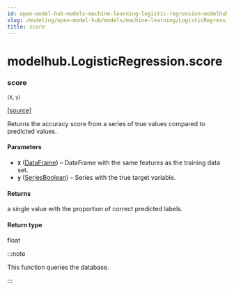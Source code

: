 ```yaml
---
id: open-model-hub-models-machine-learning-logistic-regression-modelhub-logistic-regression-score
slug: /modeling/open-model-hub/models/machine-learning/LogisticRegression/score/
title: score
---
```


# modelhub.LogisticRegression.score

<div className="method">

### <span className="name">score</span>

<small className="parameter-list">(<span className="parameter" id="X">X</span>, <span className="parameter" id="y">y</span>)</small>


&#8203;<span className="view-source">[[source]](https://github.com/objectiv/objectiv-analytics/blob/main/modelhub/modelhub/models/logistic_regression.py)</span>

<div className="content">

Returns the accuracy score from a series of true values compared to predicted values.


#### Parameters

* **`X`** ([DataFrame](/modeling/bach/api-reference/DataFrame/bach.DataFrame.mdx)) – DataFrame with the same features as the training data set.
* **`y`** ([SeriesBoolean](/modeling/bach/api-reference/Series/Boolean/index.mdx#bach.SeriesBoolean)) – Series with the true target variable.



#### Returns

a single value with the proportion of correct predicted labels.



#### Return type

float


:::note

This function queries the database.


:::


</div>


</div>
